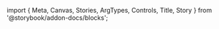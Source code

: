 ﻿import { Meta, Canvas, Stories, ArgTypes, Controls, Title, Story } from '@storybook/addon-docs/blocks';

<Meta of={CommandStories} />
<Title />

Due to name collisions on the end compilation side (as far as I can remember),
the name of the Command components are suffixed with an 's', except for the
root and dialog components.

### Simple Example - The Command Component

Defining some helpers for making static items in this example:

> Note that since the rendered tag will be the variable name, we have to use
> a capital cased name for the icons. However, F# will complain about using
> a capital named case (for good reason usually), so we just prepend it with
> a wildcard which eliminates all issues.

```fsharp
let makeItem (value: string) (_MyIcon: TagValue) =
    CommandItems() {
        // see the docs on TagValues for the `%` operator
        _MyIcon % {| ``class`` = "mr-2 size-4" |}
        span() { value }
    }
let makeItemShortcut (value: string) (_IconValue: TagValue) (shortcut: string) =
    CommandItems() {
        _IconValue % {| ``class`` = "mr-2 size-4" |}
        span() { value }
        CommandShortcuts() { shortcut }
    }
```

And then the command component:

```fsharp
Command(class' = "rounded-lg border shadow-md") {
    CommandInputs(placeholder = "Type a command or search...")
    CommandLists() {
        CommandEmptys() { "No results found" }
        CommandGroups(heading = span() { "Suggestions" }) {
            // See the docs on TagValues for the `!@` operator
            makeItem "Calendar" !@Calendar
            makeItem "Search Emoji" !@Smile
            makeItem "Launch" !@Rocket
        }
        CommandGroups(heading = span() { "Settings" }) {
            makeItemShortcut "Profile" !@User "Ctrl P"
            makeItemShortcut "Mail" !@Mail "Ctrl B"
            makeItemShortcut "Settings" !@Settings "Ctrl S"
        }
    }
}
```

<Canvas of={CommandStories.Example} sourceState="none" withToolbar={true} />

### Common Recipe - The Dialog Component

Normally, you would pair the CommandDialog with a keyboard shortcut.
For the sake of this example, and not having to compete with Storybook for
shortcut controls, we just use a button.

```fsharp
let isOpen,setOpen = createSignal false
Fragment() {
    // we use the `Invoke` method on the signal setter, which accepts
    // a lambda that operates on the previous value of the signal.
    Button(onClick = fun _ -> setOpen.Invoke(not)) { "Click me!" }
    CommandDialog(
      open' = isOpen(),
      onOpenChange = setOpen) {
        CommandInputs(placeholder="Type a command or search...")
        CommandLists() {
            CommandEmptys() { "No results found" }
            CommandGroups(heading = !!"Suggestions") {
                CommandItems() { "Calendar" }
                CommandItems() { "Search Emoji" }
                CommandItems() { "Calculator" }
            }
        }
    }
}
```

<Canvas of={CommandStories.DialogExample} sourceState={"none"} layout={"centered"}/>

## Components

### Command

<ArgTypes of={CommandStories} />

### CommandDialog

<ArgTypes of={CommandDialogStories} />

### CommandInputs

<ArgTypes of={CommandInputs} />

### CommandLists

<ArgTypes of={CommandLists} />

### CommandEmptys

<ArgTypes of={CommandEmptys} />

### CommandGroups

<ArgTypes of={CommandGroups} />

### CommandSeparators

<ArgTypes of={CommandSeparators} />

### CommandItems

<ArgTypes of={CommandItems} />

### CommandShortcuts

<ArgTypes of={CommandShortcuts} />
